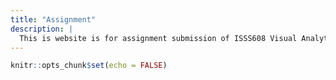 ```yaml
---
title: "Assignment"
description: |
  This is website is for assignment submission of ISSS608 Visual Analytics and Applications.
---
```


```r
knitr::opts_chunk$set(echo = FALSE)
```

